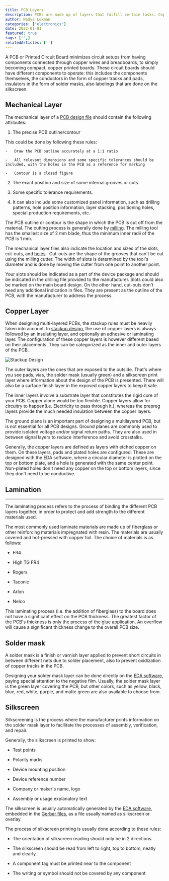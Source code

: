 ---
title: PCB Layers
description: PCBs are made up of layers that fulfill certain tasks. Copper as the conductor, lamination for adhesive, solder mask as the insulation layer, and silkscreen as the guide.
author: Nadya Lukman
categories: ["electronics"]
date: 2022-01-01
featured: true
tags: ['',]
relatedArticles: ['']
---

A PCB or Printed Circuit Board minimizes circuit setups from having components connected through copper wires and breadboards, to simply becoming compact, copper printed boards. These circuit boards should have different components to operate: this includes the components themselves, the conductors in the form of copper tracks and pads, insulators in the form of solder masks, also labelings that are done on the silkscreen.

## Mechanical Layer

The mechanical layer of a [PCB design file](/articles/PCB-Software-File-Type/#Mechanical-Layer) should contain the following attributes:

1.  The precise PCB outline/contour

 This could be done by following these rules:

    -   Draw the PCB outline accurately at a 1:1 ratio

    -   All relevant dimensions and some specific tolerances should be included, with the holes in the PCB as a reference for marking

    -   Contour is a closed figure

2.  The exact position and size of some internal grooves or cuts.

3.  Some specific tolerance requirements.

4.  It can also include some customized panel information, such as drilling patterns, hole position information, layer stacking, positioning holes, special production requirements, etc.

The PCB outline or contour is the shape in which the PCB is cut off from the material. The cutting process is generally done by [milling](/articles/CNC/#milling). The milling tool has the smallest size of 2 mm blade, thus the minimum inner radii of the PCB is 1 mm.

The mechanical layer files also indicate the location and sizes of the slots, cut-outs, and [holes](/articles/Vias-Holes/#through-holes).  Cut-outs are the shape of the grooves that can't be cut using the milling cutter. The width of slots is determined by the tool's diameter and is done by moving the cutter from one point to another point.

Your slots should be indicated as a part of the device package and should be indicated in the drilling file provided to the manufacturer. Slots could also be marked on the main board design. On the other hand, cut-outs don't need any additional indication in files. They are present as the outline of the PCB, with the manufacturer to address the process.

## Copper Layer


When designing multi-layered PCBs, the stackup rules must be heavily taken into account. In [stackup design](/articles/Stackup-Design/), the use of copper layers is always followed by an insulating layer, and optionally an adhesive or laminating layer. The configuration of these copper layers is however different based on their placements. They can be categorized as the inner and outer layers of the PCB.

![Stackup Design](/images/stackup.png)

The outer layers are the ones that are exposed to the outside. That's where you see pads, vias, the solder mask (usually green) and a silkscreen print layer where information about the design of the PCB is presented. There will also be a surface finish layer in the exposed copper layers to keep it safe.

The inner layers involve a substrate layer that constitutes the rigid core of your PCB. Copper alone would be too flexible. Copper layers allow for circuitry to happen(i.e. Electricity to pass through it.), whereas the prepreg layers provide the much needed insulation between the copper layers.

The ground plane is an important part of designing a multilayered PCB, but is not essential for all PCB designs. Ground planes are commonly used to provide isolated voltage and/or signal return paths. They are also used in between signal layers to reduce interference and avoid crosstalks. 

Generally, the copper layers are defined as layers with etched copper on them. On these layers, pads and plated holes are configured. These are designed with the EDA software, where a circular diameter is plotted on the top or bottom plate, and a hole is generated with the same center point. Non-plated holes don't need any copper on the top or bottom layers, since they don't need to be conductive.


## Lamination
----------

The laminating process refers to the process of binding the different PCB layers together, in order to protect and add strength to the different materials used.

The most commonly used laminate materials are made up of fiberglass or other reinforcing materials impregnated with resin. The materials are usually covered and hot-pressed with copper foil. The choice of materials is as follows:

-   FR4

-   High TG FR4

-   Rogers

-   Taconic

-   Arlon

-   Nelco

This laminating process (i.e. the addition of fiberglass) to the board does not have a significant effect on the PCB thickness. The greatest factor of the PCB's thickness is only the process of the glue application. An overflow will cause a significant thickness change to the overall PCB size.


## Solder mask

A solder mask is a finish or varnish layer applied to prevent short circuits in between different nets due to solder placement, also to prevent oxidization of copper tracks in the PCB.

Designing your solder mask layer can be done directly on the [EDA software](/articles/PCB-Software-File-Type/), paying special attention to the negative film. Usually, the solder mask layer is the green layer covering the PCB, but other colors, such as yellow, black, blue, red, white, purple, and matte green are also available to choose from.


## Silkscreen

Silkscreening is the process where the manufacturer prints information on the solder mask layer to facilitate the processes of assembly, verification, and repair.

Generally, the silkscreen is printed to show:

-   Test points

-   Polarity marks

-   Device mounting position

-   Device reference number

-   Company or maker's name, logo

-   Assembly or usage explanatory text

The silkscreen is usually automatically generated by the [EDA software](/articles/PCB-Software-File-Type/#pcb-design-files), embedded in the [Gerber files](/articles/PCB-Software-File-Type/#cad-aperture-files
), as a file usually named as silkscreen or overlay.

The process of silkscreen printing is usually done according to these rules:

-   The orientation of silkscreen reading should only be in 2 directions.

-   The silkscreen should be read from left to right, top to bottom, neatly and clearly.

-   A component tag must be printed near to the component

-   The writing or symbol should not be covered by any component

